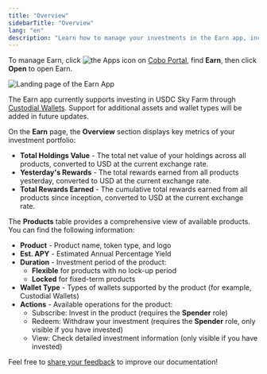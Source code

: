 ```yaml
---
title: "Overview"
sidebarTitle: "Overview"
lang: "en"
description: "Learn how to manage your investments in the Earn app, including viewing product status and estimated APY for each investment."
---
```


To manage Earn, click <img src="/en/images/common/icon_apps.svg" className="icon" alt="the Apps icon"/> on [Cobo Portal](https://portal.cobo.com/login), find **Earn**, then click **Open** to open Earn.

<img src="/en/images/portal-apps/earn/earn_overview.png" className="screenshot_full_screen" alt="Landing page of the Earn App"/>

<Info>The Earn app currently supports investing in USDC Sky Farm through [Custodial Wallets](/en/portal/custodial-wallets/introduction). Support for additional assets and wallet types will be added in future updates.</Info>

On the **Earn** page, the **Overview** section displays key metrics of your investment portfolio:

- **Total Holdings Value** - The total net value of your holdings across all products, converted to USD at the current exchange rate.
- **Yesterday's Rewards** - The total rewards earned from all products yesterday, converted to USD at the current exchange rate.
- **Total Rewards Earned** - The cumulative total rewards earned from all products since inception, converted to USD at the current exchange rate.

The **Products** table provides a comprehensive view of available products. You can find the following information:

- **Product** - Product name, token type, and logo
- **Est. APY** - Estimated Annual Percentage Yield
- **Duration** - Investment period of the product:
  - **Flexible** for products with no lock-up period
  - **Locked** for fixed-term products
- **Wallet Type** - Types of wallets supported by the product (for example, Custodial Wallets)
- **Actions** - Available operations for the product:
  - Subscribe: Invest in the product (requires the **Spender** role)
  - Redeem: Withdraw your investment (requires the **Spender** role, only visible if you have invested)
  - View: Check detailed investment information (only visible if you have invested)

<Tip>Feel free to [share your feedback](https://forms.zohopublic.com/cobo/form/DocumentFeedbackForm/formperma/QvLOhxJv1_JMsJ-1dleZ8Itb_7rzN-LtgvsDdxosoVI?referrername=manuals) to improve our documentation!</Tip>
